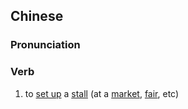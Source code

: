 {{also|摆摊}}
==Chinese==
{{zh-forms|s=摆摊}}

===Pronunciation===
{{zh-pron
|m=bǎitān
|c=baai2 taan1
|cat=v
}}

===Verb===
{{zh-verb}}

# to [[set up]] a [[stall]] (at a [[market]], [[fair]], etc)